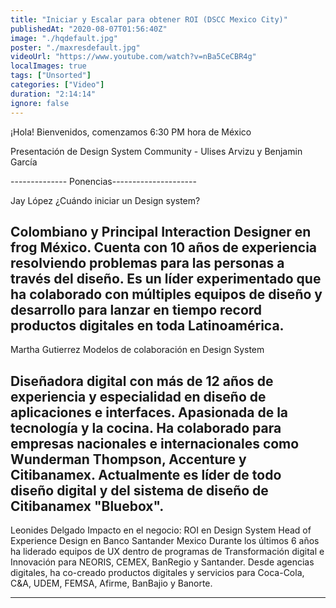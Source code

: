 ```yaml
---
title: "Iniciar y Escalar para obtener ROI (DSCC Mexico City)"
publishedAt: "2020-08-07T01:56:40Z"
image: "./hqdefault.jpg"
poster: "./maxresdefault.jpg"
videoUrl: "https://www.youtube.com/watch?v=nBa5CeCBR4g"
localImages: true
tags: ["Unsorted"]
categories: ["Video"]
duration: "2:14:14"
ignore: false
---
```


¡Hola! Bienvenidos, comenzamos 6:30 PM hora de México

Presentación de Design System Community - Ulises Arvizu y Benjamin García

-------------- Ponencias---------------------

Jay López
¿Cuándo iniciar un Design system?

## Colombiano y Principal Interaction Designer en frog México. Cuenta con 10 años de experiencia resolviendo problemas para las personas a través del diseño. Es un líder experimentado que ha colaborado con múltiples equipos de diseño y desarrollo para lanzar en tiempo record productos digitales en toda Latinoamérica.

Martha Gutierrez
Modelos de colaboración en Design System

## Diseñadora digital con más de 12 años de experiencia y especialidad en diseño de aplicaciones e interfaces. Apasionada de la tecnología y la cocina. Ha colaborado para empresas nacionales e internacionales como Wunderman Thompson, Accenture y Citibanamex. Actualmente es líder de todo diseño digital y del sistema de diseño de Citibanamex "Bluebox".

Leonides Delgado
Impacto en el negocio: ROI en Design System
Head of Experience Design en Banco Santander Mexico
Durante los últimos 6 años ha liderado equipos de UX dentro de programas de Transformación digital e Innovación para NEORIS, CEMEX, BanRegio y Santander. Desde agencias digitales, ha co-creado productos digitales y servicios para Coca-Cola, C&A, UDEM, FEMSA, Afirme, BanBajio y Banorte.

---
